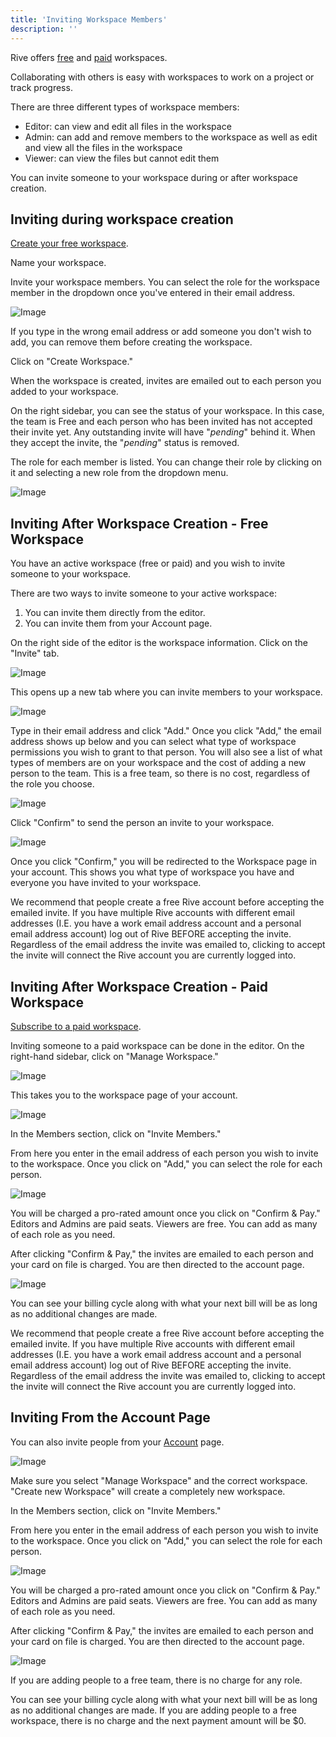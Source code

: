 ```yaml
---
title: 'Inviting Workspace Members'
description: ''
---
```


Rive offers [free](https://rive.app/community/doc/creating-a-team/doc1Lp7GBtnV#free-teams) and [paid](https://rive.app/community/doc/creating-a-team/doc1Lp7GBtnV#paid-teams--) workspaces. 

Collaborating with others is easy with workspaces to work on a project or track progress.

There are three different types of workspace members:

- Editor: can view and edit all files in the workspace
- Admin: can add and remove members to the workspace as well as edit and view all the files in the workspace
- Viewer: can view the files but cannot edit them 

You can invite someone to your workspace during or after workspace creation.

## Inviting during workspace creation

[Create your free workspace](https://rive.app/community/doc/creating-a-team/doc1Lp7GBtnV).

Name your workspace.

Invite your workspace members. You can select the role for the workspace member in the dropdown once you've entered in their email address. 

![Image](https://ucarecdn.com/65ef5559-5639-4bc3-ac9e-7c32a9578337/)

If you type in the wrong email address or add someone you don't wish to add, you can remove them before creating the workspace. 

Click on "Create Workspace."

When the workspace is created, invites are emailed out to each person you added to your workspace. 

On the right sidebar, you can see the status of your workspace. In this case, the team is Free and each person who has been invited has not accepted their invite yet. Any outstanding invite will have "*pending*" behind it. When they accept the invite, the "*pending*" status is removed.

The role for each member is listed. You can change their role by clicking on it and selecting a new role from the dropdown menu. 

![Image](https://ucarecdn.com/00a034ae-f139-497d-86be-7f29b8dd24ee/)

## Inviting After Workspace Creation - Free Workspace

You have an active workspace (free or paid) and you wish to invite someone to your workspace. 

There are two ways to invite someone to your active workspace:

1. You can invite them directly from the editor. 
2. You can invite them from your Account page.

On the right side of the editor is the workspace information. Click on the "Invite" tab. 

![Image](https://ucarecdn.com/464b3330-2ccd-4a76-a191-cd88379b1764/)

This opens up a new tab where you can invite members to your workspace. 

![Image](https://ucarecdn.com/6903542f-db19-4397-8892-bdf2e03fa3c6/)

Type in their email address and click "Add." Once you click "Add," the email address shows up below and you can select what type of workspace permissions you wish to grant to that person. You will also see a list of what types of members are on your workspace and the cost of adding a new person to the team. This is a free team, so there is no cost, regardless of the role you choose. 

![Image](https://ucarecdn.com/7de9b1b6-c7ea-418c-95d4-7a47e500e04c/)

Click "Confirm" to send the person an invite to your workspace. 

![Image](https://ucarecdn.com/084e8da4-6606-4a09-ac93-8ea4906b4eb7/)

Once you click "Confirm," you will be redirected to the Workspace page in your account. This shows you what type of workspace you have and everyone you have invited to your workspace. 

<Info>We recommend that people create a free Rive account before accepting the emailed invite. If you have multiple Rive accounts with different email addresses (I.E. you have a work email address account and a personal email address account) log out of Rive BEFORE accepting the invite. Regardless of the email address the invite was emailed to, clicking to accept the invite will connect the Rive account you are currently logged into.</Info> 

## Inviting After Workspace Creation - Paid Workspace

[Subscribe to a paid workspace](https://rive.app/community/doc/creating-a-team/doc1Lp7GBtnV#paid-teams--).

Inviting someone to a paid workspace can be done in the editor. On the right-hand sidebar, click on "Manage Workspace." 

![Image](https://ucarecdn.com/1707e1d9-6340-4e72-a4a3-fddb8f970181/)

This takes you to the workspace page of your account. 

![Image](https://ucarecdn.com/b6772a34-3d96-461f-a0e8-96cd31b557ca/)

In the Members section, click on "Invite Members."

From here you enter in the email address of each person you wish to invite to the workspace. Once you click on "Add," you can select the role for each person.

![Image](https://ucarecdn.com/18a44016-0add-42be-a4bb-d6d7c70b5564/)

You will be charged a pro-rated amount once you click on "Confirm & Pay." Editors and Admins are paid seats. Viewers are free. You can add as many of each role as you need. 

After clicking "Confirm & Pay," the invites are emailed to each person and your card on file is charged. You are then directed to the account page. 

![Image](https://ucarecdn.com/b9e2a18a-ac91-4f88-9111-83b343d9a6cf/)

You can see your billing cycle along with what your next bill will be as long as no additional changes are made. 

<Info>We recommend that people create a free Rive account before accepting the emailed invite. If you have multiple Rive accounts with different email addresses (I.E. you have a work email address account and a personal email address account) log out of Rive BEFORE accepting the invite. Regardless of the email address the invite was emailed to, clicking to accept the invite will connect the Rive account you are currently logged into.</Info> 

## Inviting From the Account Page

You can also invite people from your [Account](http://rive.app/account/) page. 

![Image](https://ucarecdn.com/6cf86406-4c75-4f30-9dfb-6b61d3130565/)

<Info>Make sure you select "Manage Workspace" and the correct workspace. "Create new Workspace" will create a completely new workspace.</Info> 

In the Members section, click on "Invite Members."

From here you enter in the email address of each person you wish to invite to the workspace. Once you click on "Add," you can select the role for each person.

![Image](https://ucarecdn.com/856eb4df-6623-4fa8-817d-0d5e072e9465/)

You will be charged a pro-rated amount once you click on "Confirm & Pay." Editors and Admins are paid seats. Viewers are free. You can add as many of each role as you need. 

After clicking "Confirm & Pay," the invites are emailed to each person and your card on file is charged. You are then directed to the account page. 

![Image](https://ucarecdn.com/d6940677-b9a1-4213-b443-6cd827537bc4/)

If you are adding people to a free team, there is no charge for any role. 

You can see your billing cycle along with what your next bill will be as long as no additional changes are made. If you are adding people to a free workspace, there is no charge and the next payment amount will be $0.